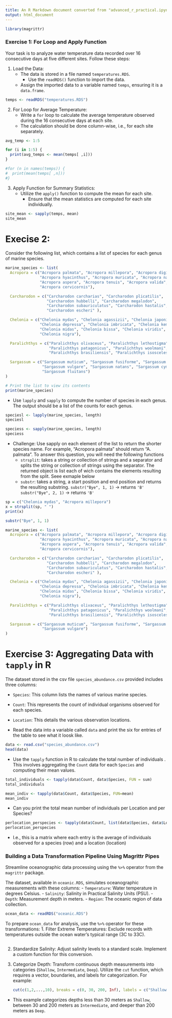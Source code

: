 ```yaml
---
title: An R Markdown document converted from "advanced_r_practical.ipynb"
output: html_document
---
```


```r
library(magrittr)
```

### Exercise 1: For Loop and Apply Function

Your task is to analyze water temperature data recorded over 16 consecutive days at five different sites. Follow these steps:

1. Load the Data: 
   * The data is stored in a file named `temperatures.RDS`.
     * Use the `readRDS()` function to import the data.
   - Assign the imported data to a variable named `temps`, ensuring it is a `data.frame`.

```r
temps <- readRDS("temperatures.RDS")
```

2. For Loop for Average Temperature:
   - Write a `for` loop to calculate the average temperature observed during the 16 consecutive days at each site.
   - The calculation should be done column-wise, i.e., for each site separately.

```r
avg_temp <- 1:5

for (i in 1:5) {
  print(avg_temps <- mean(temps[ ,i]))
}

#for (n in names(temps)) {
#  print(mean(temps[ ,n]))
#}
```


3. Apply Function for Summary Statistics:
   - Utilize the `apply()` function to compute the  mean for each site.
     - Ensure that the mean statistics are computed for each site individually.

```r
site_mean <- sapply(temps, mean)
site_mean
```


# Execise 2: 

Consider the following list, which contains a list of species for each genus of marine species.

```r
marine_species <- list(
  Acropora = c("Acropora palmata", "Acropora millepora", "Acropora digitifera", 
               "Acropora hyacinthus", "Acropora muricata", "Acropora nasuta", 
               "Acropora aspera", "Acropora tenuis", "Acropora valida", 
               "Acropora cervicornis"),

  Carcharodon = c("Carcharodon carcharias", "Carcharodon plicatilis", 
                  "Carcharodon hubbelli", "Carcharodon megalodon", 
                  "Carcharodon subauriculatus", "Carcharodon hastalis", 
                  "Carcharodon escheri" ),

  Chelonia = c("Chelonia mydas", "Chelonia agassizii", "Chelonia japonica", 
               "Chelonia depressa", "Chelonia imbricata", "Chelonia kempii", 
               "Chelonia midas", "Chelonia bissa", "Chelonia viridis", 
               "Chelonia nigra"),

  Paralichthys = c("Paralichthys olivaceus", "Paralichthys lethostigma", 
                   "Paralichthys patagonicus", "Paralichthys woolmani", 
                   "Paralichthys brasiliensis", "Paralichthys isosceles"),

  Sargassum = c("Sargassum muticum", "Sargassum fusiforme", "Sargassum horneri", 
                "Sargassum vulgare", "Sargassum natans", "Sargassum cymosum", 
                "Sargassum fluitans")
)

# Print the list to view its contents
print(marine_species)

```


* Use `lapply` and `sapply` to compute the number of species in each genus. The output should be a list of the counts for each genus.

```r
speciesl <- lapply(marine_species, length)
speciesl

speciess <- sapply(marine_species, length)
speciess
```


* Challenge: Use sapply on each element of the list to return the shorter species name. For example, "Acropora palmata" should return "A. palmata". To answer this question, you will need the following functions
  * `strsplit`: takes a string or collection of strings and a separator and splits the string or collection of strings using the separator. The returned object is list each of wich contains the elements resulting from the split. Seee exmaple below
  * `substr`: takes a string, a start position and end position and returns the resulting substring.
    `substr("Bye", 1, 1)` -> returns `'B'`
    `substr("Bye", 2, 1)` -> returns `'B'`

```r
sp = c("Chelonia mydas", "Acropora millepora")
x = strsplit(sp, " ")
print(x)
```

```r
substr("Bye", 1, 1)
```

```r
marine_species <- list(
  Acropora = c("Acropora palmata", "Acropora millepora", "Acropora digitifera", 
               "Acropora hyacinthus", "Acropora muricata", "Acropora nasuta", 
               "Acropora aspera", "Acropora tenuis", "Acropora valida", 
               "Acropora cervicornis"),

  Carcharodon = c("Carcharodon carcharias", "Carcharodon plicatilis", 
                  "Carcharodon hubbelli", "Carcharodon megalodon", 
                  "Carcharodon subauriculatus", "Carcharodon hastalis", 
                  "Carcharodon escheri" ),

  Chelonia = c("Chelonia mydas", "Chelonia agassizii", "Chelonia japonica", 
               "Chelonia depressa", "Chelonia imbricata", "Chelonia kempii", 
               "Chelonia midas", "Chelonia bissa", "Chelonia viridis", 
               "Chelonia nigra"),

  Paralichthys = c("Paralichthys olivaceus", "Paralichthys lethostigma", 
                   "Paralichthys patagonicus", "Paralichthys woolmani", 
                   "Paralichthys brasiliensis", "Paralichthys isosceles"),

  Sargassum = c("Sargassum muticum", "Sargassum fusiforme", "Sargassum horneri", 
                "Sargassum vulgare")
)
```

# Exercise 3: Aggregating Data with `tapply` in R

The dataset stored in the csv file `species_abundance.csv` provided includes three columns:

- `Species`: This column lists the names of various marine species.
- `Count`: This represents the count of individual organisms observed for each species.
- `Location`: This details the various observation locations.

* Read the data into a variable called `data` and print the six for entries of the table to see what it loosk like.
```r
data <- read.csv("species_abundance.csv")
head(data)
```

* Use the `tapply` function in R to calculate the total number of  individuals . This involves aggregating the `Count` data for each `Species` and computing their mean values.
```r
total_individuals <- tapply(data$Count, data$Species, FUN = sum)
total_individuals

mean_indiv <- tapply(data$Count, data$Species, FUN=mean)
mean_indiv
```

* Can you print the total mean number of individuals per Location and per Species?
```r
perlocation_perspecies <- tapply(data$Count, list(data$Species, data$Location), FUN = mean)
perlocation_perspecies
```

  * I.e., this is a matrix where each entry is the average of individuals observed for a species (row) and a location (location)

### Building a Data Transformation Pipeline Using Magrittr Pipes

Streamline oceanographic data processing using the `%>%` operator from the `magrittr` package.

The dataset, available in `oceanic.RDS`, simulates oceanographic measurements with these columns:
- `Temperature`: Water temperature in degrees Celsius.
- `Salinity`: Salinity in Practical Salinity Units (PSU).
- `Depth`: Measurement depth in meters.
- `Region`: The oceanic region of data collection.
```r
ocean_data <- readRDS("oceanic.RDS")

```


To prepare `ocean_data` for analysis, use the `%>%` operator for these transformations:
1. Filter Extreme Temperatures: Exclude records with temperatures outside the ocean water's typical range (3C to 33C).
```r

```

2. Standardize Salinity: Adjust salinity levels to a standard scale. Implement a custom function for this conversion.

3. Categorize Depth: Transform continuous depth measurements into categories (`Shallow`, `Intermediate`, `Deep`). Utilize the `cut` function, which requires a vector, boundaries, and labels for categorization. For example:

    ```R
    cut(c(1,2,...,10), breaks = c(0, 30, 200, Inf), labels = c("Shallow", "Intermediate", "Deep"))
    ```
    
  * This example categorizes depths less than 30 meters as `Shallow`, between 30 and 200 meters as `Intermediate`, and deeper than 200 meters as `Deep`.

